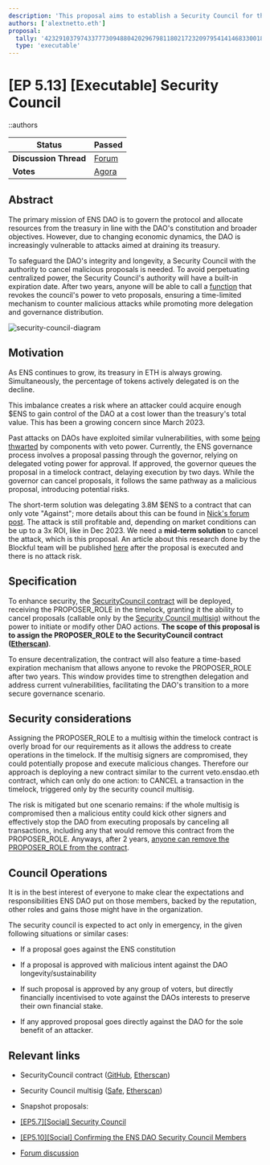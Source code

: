 ```yaml
---
description: 'This proposal aims to establish a Security Council for the ENS DAO with the authority to veto malicious proposals, with a built-in expiration mechanism to prevent centralized control and ensure greater delegation and governance distribution over time.'
authors: ['alextnetto.eth']
proposal:
  tally: '42329103797433777309488042029679811802172320979541414683300183273376839219133'
  type: 'executable'
---
```


# [EP 5.13] [Executable] Security Council

::authors

| **Status**            | Passed                                                                                                                    |
| --------------------- | ------------------------------------------------------------------------------------------------------------------------- |
| **Discussion Thread** | [Forum](https://discuss.ens.domains/t/ep5-13-executable-security-council/19412)                                           |
| **Votes**             | [Agora](https://agora.ensdao.org/proposals/42329103797433777309488042029679811802172320979541414683300183273376839219133) |

## Abstract

The primary mission of ENS DAO is to govern the protocol and allocate resources from the treasury in line with the DAO's constitution and broader objectives. However, due to changing economic dynamics, the DAO is increasingly vulnerable to attacks aimed at draining its treasury.

To safeguard the DAO's integrity and longevity, a Security Council with the authority to cancel malicious proposals is needed. To avoid perpetuating centralized power, the Security Council's authority will have a built-in expiration date. After two years, anyone will be able to call a [function](https://github.com/blockful-io/security-council-ens/blob/main/src/SecurityCouncil.sol#L59) that revokes the council's power to veto proposals, ensuring a time-limited mechanism to counter malicious attacks while promoting more delegation and governance distribution.

![security-council-diagram](https://hackmd.io/_uploads/BJb0bHP_A.png)

## Motivation

As ENS continues to grow, its treasury in ETH is always growing. Simultaneously, the percentage of tokens actively delegated is on the decline.

This imbalance creates a risk where an attacker could acquire enough $ENS to gain control of the DAO at a cost lower than the treasury's total value. This has been a growing concern since March 2023.

Past attacks on DAOs have exploited similar vulnerabilities, with some [being thwarted](https://x.com/AragonProject/status/1656028382939815937) by components with veto power. Currently, the ENS governance process involves a proposal passing through the governor, relying on delegated voting power for approval. If approved, the governor queues the proposal in a timelock contract, delaying execution by two days. While the governor can cancel proposals, it follows the same pathway as a malicious proposal, introducing potential risks.

The short-term solution was delegating 3.8M $ENS to a contract that can only vote "Against"; more details about this can be found in [Nick's forum post](https://discuss.ens.domains/t/introducing-veto-ensdao-eth/19088). The attack is still profitable and, depending on market conditions can be up to a 3x ROI, like in Dec 2023. We need a **mid-term solution** to cancel the attack, which is this proposal. An article about this research done by the Blockful team will be published [here](https://blockful.io/blog/ens-security-council) after the proposal is executed and there is no attack risk.

## Specification

To enhance security, the [SecurityCouncil contract](https://github.com/blockful-io/security-council-ens/blob/main/src/SecurityCouncil.sol) will be deployed, receiving the PROPOSER_ROLE in the timelock, granting it the ability to cancel proposals (callable only by the [Security Council multisig](https://etherscan.io/address/0xaa5cd05f6b62c3af58ae9c4f3f7a2acc2cdc2cc7)) without the power to initiate or modify other DAO actions. **The scope of this proposal is to assign the PROPOSER_ROLE to the SecurityCouncil contract ([Etherscan](https://etherscan.io/address/0xb8fa0ce3f91f41c5292d07475b445c35ddf63ee0#code))**.

To ensure decentralization, the contract will also feature a time-based expiration mechanism that allows anyone to revoke the PROPOSER_ROLE after two years. This window provides time to strengthen delegation and address current vulnerabilities, facilitating the DAO's transition to a more secure governance scenario.

## Security considerations

Assigning the PROPOSER_ROLE to a multisig within the timelock contract is overly broad for our requirements as it allows the address to create operations in the timelock. If the multisig signers are compromised, they could potentially propose and execute malicious changes. Therefore our approach is deploying a new contract similar to the current veto.ensdao.eth contract, which can only do one action: to CANCEL a transaction in the timelock, triggered only by the security council multisig.

The risk is mitigated but one scenario remains: if the whole multisig is compromised then a malicious entity could kick other signers and effectively stop the DAO from executing proposals by canceling all transactions, including any that would remove this contract from the PROPOSER_ROLE. Anyways, after 2 years, [anyone can remove the PROPOSER_ROLE from the contract](https://github.com/blockful-io/security-council-ens/blob/main/src/SecurityCouncil.sol#L59).

## Council Operations

It is in the best interest of everyone to make clear the expectations and responsibilities ENS DAO put on those members, backed by the reputation, other roles and gains those might have in the organization.

The security council is expected to act only in emergency, in the given following situations or similar cases:

- If a proposal goes against the ENS constitution

- If a proposal is approved with malicious intent against the DAO longevity/sustainability

- If such proposal is approved by any group of voters, but directly financially incentivised to vote against the DAOs interests to preserve their own financial stake.

- If any approved proposal goes directly against the DAO for the sole benefit of an attacker.

## Relevant links

- SecurityCouncil contract ([GitHub](https://github.com/blockful-io/security-council-ens/blob/main/src/SecurityCouncil.sol), [Etherscan](https://etherscan.io/address/0xb8fa0ce3f91f41c5292d07475b445c35ddf63ee0#code))

- Security Council multisig ([Safe](https://app.safe.global/home?safe=eth:0xaA5cD05f6B62C3af58AE9c4F3F7A2aCC2Cdc2Cc7), [Etherscan](https://etherscan.io/address/0xaA5cD05f6B62C3af58AE9c4F3F7A2aCC2Cdc2Cc7))

- Snapshot proposals:

- [[EP5.7][Social] Security Council](https://snapshot.org/#/ens.eth/proposal/0xf3a4673fe04a3ecfed4a2f066f6ced1539a5466d61630428333360b843653c54)

- [[EP5.10][Social] Confirming the ENS DAO Security Council Members](https://snapshot.org/#/ens.eth/proposal/0xa0b1bfadf6853b5b0d59d3c4d73c434fc6389339887d05de805361372eb17c3a)

- [Forum discussion](https://discuss.ens.domains/t/temp-check-enable-cancel-role-on-the-dao/19090/19)
